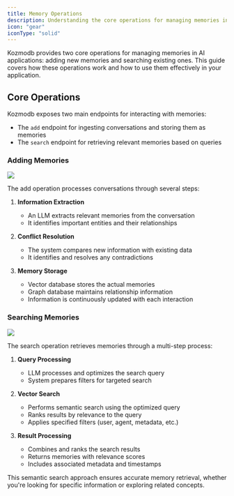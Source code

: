 ```yaml
---
title: Memory Operations
description: Understanding the core operations for managing memories in AI applications
icon: "gear"
iconType: "solid"
---
```


<Snippet file="paper-release.mdx" />

Kozmodb provides two core operations for managing memories in AI applications: adding new memories and searching existing ones. This guide covers how these operations work and how to use them effectively in your application.


## Core Operations

Kozmodb exposes two main endpoints for interacting with memories:
- The `add` endpoint for ingesting conversations and storing them as memories
- The `search` endpoint for retrieving relevant memories based on queries

### Adding Memories

<Frame caption="Architecture diagram illustrating the process of adding memories.">
  <img src="../images/add_architecture.png" />
</Frame>

The add operation processes conversations through several steps:

1. **Information Extraction**
   * An LLM extracts relevant memories from the conversation
   * It identifies important entities and their relationships

2. **Conflict Resolution**
   * The system compares new information with existing data
   * It identifies and resolves any contradictions

3. **Memory Storage**
   * Vector database stores the actual memories
   * Graph database maintains relationship information
   * Information is continuously updated with each interaction

### Searching Memories

<Frame caption="Architecture diagram illustrating the memory search process.">
  <img src="../images/search_architecture.png" />
</Frame>

The search operation retrieves memories through a multi-step process:

1. **Query Processing**
   * LLM processes and optimizes the search query
   * System prepares filters for targeted search

2. **Vector Search**
   * Performs semantic search using the optimized query
   * Ranks results by relevance to the query
   * Applies specified filters (user, agent, metadata, etc.)

3. **Result Processing**
   * Combines and ranks the search results
   * Returns memories with relevance scores
   * Includes associated metadata and timestamps

This semantic search approach ensures accurate memory retrieval, whether you're looking for specific information or exploring related concepts.